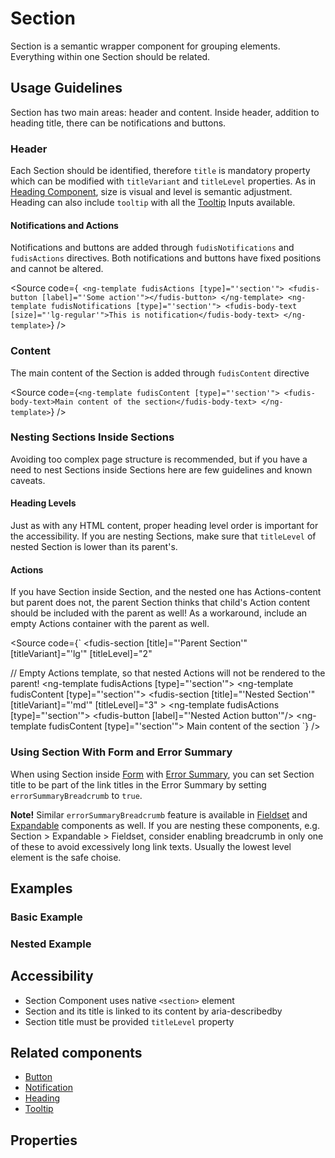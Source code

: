 
<Meta title="Components/Section" />

# Section

Section is a semantic wrapper component for grouping elements. Everything within one Section should be related.

## Usage Guidelines

Section has two main areas: header and content. Inside header, addition to heading title, there can be notifications and buttons.

### Header

Each Section should be identified, therefore `title` is mandatory property which can be modified with `titleVariant` and `titleLevel` properties. As in [Heading Component](/docs/components-typography-heading--documentation), size is visual and level is semantic adjustment.
Heading can also include `tooltip` with all the [Tooltip](/docs/directives-tooltip--documentation) Inputs available.

#### Notifications and Actions

Notifications and buttons are added through `fudisNotifications` and `fudisActions` directives. Both notifications and buttons have fixed positions and cannot be altered.

<Source
  code={`
  <ng-template fudisActions [type]="'section'">
  <fudis-button [label]="'Some action'"></fudis-button>
</ng-template>
<ng-template fudisNotifications [type]="'section'">
  <fudis-body-text [size]="'lg-regular'">This is notification</fudis-body-text>
</ng-template>`}
/>

### Content

The main content of the Section is added through `fudisContent` directive

<Source
  code={`<ng-template fudisContent [type]="'section'">
  <fudis-body-text>Main content of the section</fudis-body-text>
</ng-template>`}
/>

### Nesting Sections Inside Sections

Avoiding too complex page structure is recommended, but if you have a need to nest Sections inside Sections here are few guidelines and known caveats.

#### Heading Levels

Just as with any HTML content, proper heading level order is important for the accessibility. If you are nesting Sections, make sure that `titleLevel` of nested Section is lower than its parent's.

#### Actions

If you have Section inside Section, and the nested one has Actions-content but parent does not, the parent Section thinks that child's Action content should be included with the parent as well! As a workaround, include an empty Actions container with the parent as well.

<Source
  code={`
<fudis-section
  [title]="'Parent Section'"
  [titleVariant]="'lg'"
  [titleLevel]="2"
  >
  // Empty Actions template, so that nested Actions will not be rendered to the parent!
  <ng-template fudisActions [type]="'section'"></ng-template>
  <ng-template fudisContent [type]="'section'">
    <fudis-section
      [title]="'Nested Section'"
      [titleVariant]="'md'"
      [titleLevel]="3" >
      <ng-template fudisActions [type]="'section'">
        <fudis-button [label]="'Nested Action button'"/>
      </ng-template>
      <ng-template fudisContent [type]="'section'">
        <fudis-body-text>Main content of the section</fudis-body-text>
      </ng-template>
    </fudis-section>
  </ng-template>
</fudis-section>
  `}
/>

### Using Section With Form and Error Summary

When using Section inside [Form](/docs/components-form-form--documentation) with [Error Summary](/docs/components-form-error-summary--documentation), you can set Section title to be part of the link titles in the Error Summary by setting `errorSummaryBreadcrumb` to `true`.

**Note!** Similar `errorSummaryBreadcrumb` feature is available in [Fieldset](/docs/components-form-field-set--documentation) and [Expandable](/docs/components-expandable--documentation) components as well. If you are nesting these components, e.g. Section > Expandable > Fieldset, consider enabling breadcrumb in only one of these to avoid excessively long link texts. Usually the lowest level element is the safe choise.

## Examples

### Basic Example

<Canvas of={SectionStories.Example}></Canvas>

### Nested Example

<Canvas of={SectionStories.NestedExample}></Canvas>

## Accessibility

- Section Component uses native `<section>` element
- Section and its title is linked to its content by aria-describedby
- Section title must be provided `titleLevel` property

## Related components

- [Button](/docs/components-button--documentation)
- [Notification](/docs/components-notification--documentation)
- [Heading](/docs/components-typography-heading--documentation)
- [Tooltip](/docs/directives-tooltip--documentation)

## Properties

<ArgTypes of={SectionComponent} />
